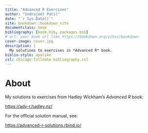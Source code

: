 ```yaml
--- 
title: "Advanced R Exercises"
author: "Indrajeet Patil"
date: "`r Sys.Date()`"
site: bookdown::bookdown_site
documentclass: book
bibliography: [book.bib, packages.bib]
# url: your book url like https://bookdown.org/yihui/bookdown
cover-image: cover.jpg
description: |
  My solutions to exercises in *Advanced R* book.
biblio-style: apalike
csl: chicago-fullnote-bibliography.csl
---
```


# About {-}

My solutions to exercises from Hadley Wickham's *Advanced R* book:

<https://adv-r.hadley.nz/>

For the official solution manual, see:

<https://advanced-r-solutions.rbind.io/>
